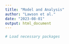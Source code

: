 ```yaml
---
title: "Model and Analysis"
author: "Lawson et al."
date: "2023-08-01"
output: html_document
---
```


```r

# Load necessary packages



```




